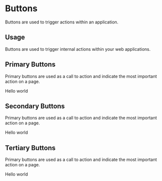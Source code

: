 
<Meta title="Atoms/Buttons" component={PrimaryButton} />

# Buttons

Buttons are used to trigger actions within an application.

## Usage

Buttons are used to trigger internal actions within your web applications.

## Primary Buttons

Primary buttons are used as a call to action and indicate the most important action on a page.

<Preview withToolbar>
  <Story name="primary">
    <PrimaryButton onClick={action('button-click')} disabled={boolean("Disabled", false)}>Hello world</PrimaryButton>
  </Story>
</Preview>

## Secondary Buttons

Primary buttons are used as a call to action and indicate the most important action on a page.

<Preview withToolbar>
    <Story name="secondary">
        <SecondaryButton onClick={action('button-click')} disabled={boolean("Disabled", false)}>Hello world</SecondaryButton>
    </Story>
</Preview>

## Tertiary Buttons

Primary buttons are used as a call to action and indicate the most important action on a page.

<Preview withToolbar>
    <Story name="tertiary">
        <TertiaryButton onClick={action('button-click')} disabled={boolean("Disabled", false)}>Hello world</TertiaryButton>
    </Story>
</Preview>
